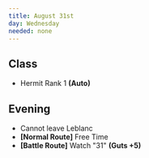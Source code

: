 ```yaml
---
title: August 31st
day: Wednesday
needed: none
---
```


## Class
- Hermit Rank 1 **(Auto)**

## Evening
- Cannot leave Leblanc
- **[Normal Route]** Free Time
- **[Battle Route]** Watch "31" **(Guts +5)**